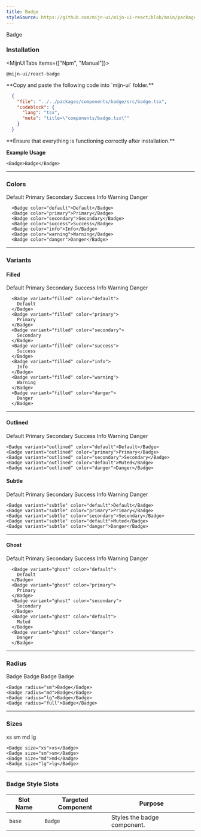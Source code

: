 ```yaml
---
title: Badge
styleSource: https://github.com/mijn-ui/mijn-ui-react/blob/main/packages/theme/src/components/badge.ts
---
```



<ComponentPreview className="flex-col md:flex-row">
  <Badge>Badge</Badge>
</ComponentPreview>

### Installation

<MijnUITabs items={["Npm", "Manual"]}>
  <MijnUITabsContent value="Npm">
  ```package-install
  @mijn-ui/react-badge
  ```
  </MijnUITabsContent>
  <MijnUITabsContent value="Manual">
  <Steps>
  <Step>
  **Copy and paste the following code into `mijn-ui` folder.**

  ```json doc-gen:file
    {
      "file": "../../packages/components/badge/src/badge.tsx",
      "codeblock": {
        "lang": "tsx",
        "meta": "title=\"components/badge.tsx\""
      }
    }
  ```
  </Step>
  
  <Step>
  **Ensure that everything is functioning correctly after installation.**
  </Step>
</Steps>
</MijnUITabsContent>
</MijnUITabs>

**Example Usage**

```tsx
<Badge>Badge</Badge>
```

---

### Colors

<ComponentPreview className="flex-col md:flex-row">
  <div className="flex items-center flex-wrap gap-4">
    <Badge color="default">Default</Badge>
    <Badge color="primary">Primary</Badge>
    <Badge color="secondary">Secondary</Badge>
    <Badge color="success">Success</Badge>
    <Badge color="info">Info</Badge>
    <Badge color="warning">Warning</Badge>
    <Badge color="danger">Danger</Badge>
  </div>
</ComponentPreview>

```tsx
  <Badge color="default">Default</Badge>
  <Badge color="primary">Primary</Badge>
  <Badge color="secondary">Secondary</Badge>
  <Badge color="success">Success</Badge>
  <Badge color="info">Info</Badge>
  <Badge color="warning">Warning</Badge>
  <Badge color="danger">Danger</Badge>
```

---

### Variants

#### Filled

<ComponentPreview className="flex-col md:flex-row">
  <div className="flex items-center flex-wrap gap-4">
    <Badge variant="filled" color="default">
      Default
    </Badge>
    <Badge variant="filled" color="primary">
      Primary
    </Badge>
    <Badge variant="filled" color="secondary">
      Secondary
    </Badge>
    <Badge variant="filled" color="success">
      Success
    </Badge>
    <Badge variant="filled" color="info">
      Info
    </Badge>
    <Badge variant="filled" color="warning">
      Warning
    </Badge>
    <Badge variant="filled" color="danger">
      Danger
    </Badge>
  </div>
</ComponentPreview>

```tsx
  <Badge variant="filled" color="default">
    Default
  </Badge>
  <Badge variant="filled" color="primary">
    Primary
  </Badge>
  <Badge variant="filled" color="secondary">
    Secondary
  </Badge>
  <Badge variant="filled" color="success">
    Success
  </Badge>
  <Badge variant="filled" color="info">
    Info
  </Badge>
  <Badge variant="filled" color="warning">
    Warning
  </Badge>
  <Badge variant="filled" color="danger">
    Danger
  </Badge>
```

---

#### Outlined

<ComponentPreview className="flex-col md:flex-row">
  <div className="flex items-center flex-wrap gap-4">
    <Badge variant="outlined" color="default">
      Default
    </Badge>
    <Badge variant="outlined" color="primary">
      Primary
    </Badge>
    <Badge variant="outlined" color="secondary">
      Secondary
    </Badge>
    <Badge variant="outlined" color="success">
      Success
    </Badge>
    <Badge variant="outlined" color="info">
      Info
    </Badge>
    <Badge variant="outlined" color="warning">
      Warning
    </Badge> 
    <Badge variant="outlined" color="danger">
      Danger
    </Badge>
  </div>
</ComponentPreview>

```tsx
<Badge variant="outlined" color="default">Default</Badge>
<Badge variant="outlined" color="primary">Primary</Badge>
<Badge variant="outlined" color="secondary">Secondary</Badge>
<Badge variant="outlined" color="default">Muted</Badge>
<Badge variant="outlined" color="danger">Danger</Badge>
```

#### Subtle

<ComponentPreview className="flex-col md:flex-row">
  <div className="flex items-center flex-wrap gap-4">
    <Badge variant="subtle" color="default">
      Default
    </Badge>
    <Badge variant="subtle" color="primary">
      Primary
    </Badge>
    <Badge variant="subtle" color="secondary">
      Secondary
    </Badge>
    <Badge variant="subtle" color="success">
      Success
    </Badge>
    <Badge variant="subtle" color="info">
      Info
    </Badge>
    <Badge variant="subtle" color="warning">
      Warning
    </Badge> 
    <Badge variant="subtle" color="danger">
      Danger
    </Badge>
  </div>
</ComponentPreview>

```tsx
<Badge variant="subtle" color="default">Default</Badge>
<Badge variant="subtle" color="primary">Primary</Badge>
<Badge variant="subtle" color="secondary">Secondary</Badge>
<Badge variant="subtle" color="default">Muted</Badge>
<Badge variant="subtle" color="danger">Danger</Badge>
```

---

#### Ghost

<ComponentPreview className="flex-col md:flex-row">
  <div className="flex items-center flex-wrap gap-4">
    <Badge variant="ghost" color="default">
      Default
    </Badge>
    <Badge variant="ghost" color="primary">
      Primary
    </Badge>
    <Badge variant="ghost" color="secondary">
      Secondary
    </Badge>
    <Badge variant="ghost" color="success">
      Success
    </Badge>
    <Badge variant="ghost" color="info">
      Info
    </Badge>
    <Badge variant="ghost" color="warning">
      Warning
    </Badge>
    <Badge variant="ghost" color="danger">
      Danger
    </Badge>
  </div>
</ComponentPreview>

```tsx
  <Badge variant="ghost" color="default">
    Default
  </Badge>
  <Badge variant="ghost" color="primary">
    Primary
  </Badge>
  <Badge variant="ghost" color="secondary">
    Secondary
  </Badge>
  <Badge variant="ghost" color="default">
    Muted
  </Badge>
  <Badge variant="ghost" color="danger">
    Danger
  </Badge>
```

---

### Radius

<ComponentPreview>
  <div className="flex items-center flex-wrap gap-4">
    <Badge radius="sm">Badge</Badge>
    <Badge radius="md">Badge</Badge>
    <Badge radius="lg">Badge</Badge>
    <Badge radius="full">Badge</Badge>
  </div>
</ComponentPreview>

```tsx
<Badge radius="sm">Badge</Badge>
<Badge radius="md">Badge</Badge>
<Badge radius="lg">Badge</Badge>
<Badge radius="full">Badge</Badge>
```

---

### Sizes

<ComponentPreview>
<div className="flex items-end flex-wrap gap-4">
  <Badge size="xs">xs</Badge>
  <Badge size="sm">sm</Badge>
  <Badge size="md">md</Badge>
  <Badge size="lg">lg</Badge>
</div>
</ComponentPreview>

```tsx
<Badge size="xs">xs</Badge>
<Badge size="sm">sm</Badge>
<Badge size="md">md</Badge>
<Badge size="lg">lg</Badge>
```


---

### Badge Style Slots

| **Slot Name**    | **Targeted Component** | **Purpose**                                      |
|-------------------|------------------------|-------------------------------------------------|
| `base`           | `Badge`               | Styles the badge component.                     |